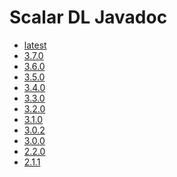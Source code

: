# Scalar DL Javadoc

* [latest](./latest/index.mdx)
* [3.7.0](./3.7.0/index.mdx)
* [3.6.0](./3.6.0/index.mdx)
* [3.5.0](./3.5.0/index.mdx)
* [3.4.0](./3.4.0/index.mdx)
* [3.3.0](./3.3.0/index.mdx)
* [3.2.0](./3.2.0/index.mdx)
* [3.1.0](./3.1.0/index.mdx)
* [3.0.2](./3.0.2/index.mdx)
* [3.0.0](./3.0.0/index.mdx)
* [2.2.0](./2.2.0/index.mdx)
* [2.1.1](./2.1.1/index.mdx)

